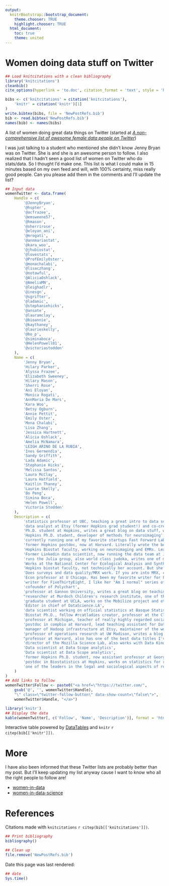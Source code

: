 ```yaml
---
output:
  knitrBootstrap::bootstrap_document:
    theme.chooser: TRUE
    highlight.chooser: TRUE
  html_document:
    toc: true
    theme: united
---
```


Women doing data stuff on Twitter
=================================

```r
## Load knitcitations with a clean bibliography
library('knitcitations')
cleanbib()
cite_options(hyperlink = 'to.doc', citation_format = 'text', style = 'html')

bibs <- c('knitcitations' = citation('knitcitations'),
    'knitr' = citation('knitr')[1]
)
write.bibtex(bibs, file = 'NewPostRefs.bib')
bib <- read.bibtex('NewPostRefs.bib')
names(bib) <- names(bibs)
```

A list of women doing great data things on Twitter 
(started at [_A non-comprehensive list of awesome female data people on Twitter_](http://simplystatistics.org/2014/09/09/a-non-comprehensive-list-of-awesome-female-data-people-on-twitter/))


I was just talking to a student who mentioned she didn't know Jenny Bryan was on Twitter. She is and she is an awesome person to follow. I also realized that I hadn't seen a good list of women on Twitter who do stats/data. So I thought I'd make one. This list is what I could make in 15 minutes based on my own feed and will, with 100% certainty, miss really good people. Can you please add them in the comments and I'll update the list?

```r
## Input data
womenTwitter <- data.frame(
    Handle = c(
        '@JennyBryan',
        '@hspter',
        '@acfrazee',
        '@emsweene57',
        '@hmason',
        '@sherrirose',
        '@eloyan_ani',
        '@mrogati',
        '@annmariastat',
        '@kara_woo',
        '@jhubiostat',
        '@lovestats',
        '@ProfEmilyOster',
        '@monachalabi',
        '@lisaczhang',
        '@notawful',
        '@AliciaOshlack',
        '@AmeliaMN',
        '@leighadlr',
        '@inesgn',
        '@sgrifter',
        '@ladamic',
        '@stephaniehicks',
        '@ansate',
        '@lauramclay',
        '@bioannie',
        '@kaythaney',
        '@laurieskelly',
        '@bo_p',
        '@siminaboca',
        '@HelenPowell01',
        '@victoriastodden'
    ),
    Name = c(
        'Jenny Bryan',
        'Hilary Parker',
        'Alyssa Frazee',
        'Elizabeth Sweeney',
        'Hilary Mason',
        'Sherri Rose',
        'Ani Eloyan',
        'Monica Rogati',
        'AnnMaria De Mars',
        'Kara Woo',
        'Betsy Ogburn',
        'Annie Pettit',
        'Emily Oster',
        'Mona Chalabi',
        'Lisa Zhang',
        'Jessica Hartnett',
        'Alicia Oshlack',
        'Amelia McNamara',
        'LEIGH ARINO DE LA RUBIA',
        'Ines Germendia',
        'Sandy Griffith',
        'Lada Adamic',
        'Stephanie Hicks',
        'Melissa Santos',
        'Laura McClay',
        'Laura Hatfield',
        'Kaitlin Thaney',
        'Laurie Skelly',
        'Bo Peng',
        'Simina Boca',
        'Helen Powell',
        'Victoria Stodden'
    ),
    Description = c(
        'statistics professor at UBC, teaching a great intro to data science class right now',
        'data analyst at Etsy (former Hopkins grad student!) and co-creator (I think) of #rcatladies, also wrote this nice post on writing an R package from scratch',
        'Ph.D. student at Hopkins, writes a great blog on data stuff, works on statistical genomics',
        'Hopkins Ph.D. student, developer of methods for neuroimaging',
        'currently running one of my favorite startups Fast Forward Labs, but basically needs no introduction, one of the biggest names in data science right now',
        'former Hopkins postdoc, now at Harvard. Literally wrote the book on targeted learning',
        'Hopkins Biostat faculty, working on neuroimaging and EMRs. Lead the team that won the ADHD-200 competition',
        'Former Linkedin data scientist, now running the data team at Jawbone',
        'runs the Julia group, also world class judoka, writes one of my favorite stats/education blogs',
        'Works at the National Center for Ecological Analysis and Synthesis and maintains their projections blog',
        'Hopkins biostat faculty, not technically her account. But she is the reason this is the funniest/best academic department twitter account out there',
        'Does surveys and data quality/MRX work. If you are into MRX, check out her blog',
        'Econ professor at U Chicago. Has been my favorite writer for FiveThirtyEight since their relaunch',
        'writer for FiveThirtyEight, I like her "Am I normal" series of posts',
        'cofounder of Polychart',
        'professor at Gannon University, writes a great blog on teaching statistics',
        "researcher at Murdoch Children's research institute, one of the real superstars in computational genomics",
        'graduate student at UCLA, works on the Mobilize project and other awesome data education initiatives in LA school system',
        'Editor in chief of DataScience.LA',
        'data scientist working on official statistics at Basque Statistics - Eustat',
        'Biostat Ph.D., fellow #rcatladies creator, professor at the Cleveland Clinic in quantitative medicine',
        'professor at Michigan, teacher of really highly regarded social network analysis class on Coursera, now at Facebook (I think)',
        'postdoc in compbio at Harvard, lead teaching assistant for Data Science course at Harvard',
        'manager of Hadoop infrastructure at Etsy, maintainer of the women in data list below',
        'professor of operations research at UW Madison, writes a blog with an amazing name: Punk Rock Operations Research',
        "professor at Harvard, also has one of the best data titles I've ever heard: Princess of Bayesia",
        'director of the Mozilla Science Lab, also works with Data Kind UK',
        'Data scientist at Data Scope analytics',
        'Data scientist at Data Scope analytics',
        'former Hopkins Ph.D. student, now assistant professor at Georgetown in Biomedical informatics',
        'postdoc in Biostatistics at Hopkins, works on statistics for relationship between air pollution and health',
        'one of the leaders in the legal and sociological aspects of reproducible research'
    )
)
## Add links to follow
womenTwitter$Follow <- paste0("<a href=\"https://twitter.com/",
    gsub('@', '', womenTwitter$Handle),
    "\" class=\"twitter-follow-button\" data-show-count=\"false\">",
    womenTwitter$Handle, "</a>")
```




<link rel='stylesheet' href='http://ajax.aspnetcdn.com/ajax/jquery.dataTables/1.9.4/css/jquery.dataTables.css' />
<script src='http://ajax.aspnetcdn.com/ajax/jquery.dataTables/1.9.4/jquery.dataTables.min.js'></script>

<script>!function(d,s,id){var js,fjs=d.getElementsByTagName(s)[0],p=/^http:/.test(d.location)?'http':'https';if(!d.getElementById(id)){js=d.createElement(s);js.id=id;js.src=p+'://platform.twitter.com/widgets.js';fjs.parentNode.insertBefore(js,fjs);}}(document, 'script', 'twitter-wjs');</script>

```r
library('knitr')
## Display the data
kable(womenTwitter[, c('Follow', 'Name', 'Description')], format = 'html', table.attr='id="women_twitter"')
```


<script type="text/javascript" charset="utf-8">
$(document).ready(function() {
    $('#women_twitter').dataTable({
        "sPaginationType": "full_numbers",
        "sScrollX": "100%",
        "iDisplayLength": 10
    });
});
</script>


Interactive table powered by [DataTables](http://www.datatables.net/) and `knitr` `r citep(bib[['knitr']])`.


# More

I have also been informed that these Twitter lists are probably better than my post. But I'll keep updating my list anyway cause I want to know who all the right people to follow are!

* [women-in-data](https://twitter.com/ansate/lists/women-in-data)
* [women-in-data-science](https://twitter.com/BecomingDataSci/lists/women-in-data-science)

# References

Citations made with `knitcitations` `r citep(bib[['knitcitations']])`.


```r
## Print bibliography
bibliography()
```


```r
## Clean up
file.remove('NewPostRefs.bib')
```

Date this page was last rendered:

```r
## date
Sys.time()
```

